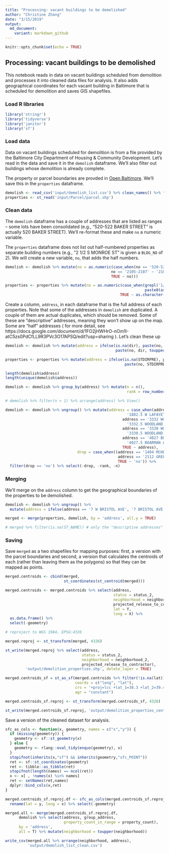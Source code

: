 ```yaml
---
title: "Processing: vacant buildings to be demolished"
author: "Christine Zhang"
date: "3/15/2019"
output:   
  md_document:
    variant: markdown_github
---
```


```r
knitr::opts_chunk$set(echo = TRUE)
```

## Processing: vacant buildings to be demolished

This notebook reads in data on vacant buildings scheduled from demolition and processes it into cleaned data files for analysis. It also adds geographical coordinates for each vacant building in Baltimore that is scheduled for demolition and saves GIS shapefiles.

### Load R libraries

```r
library('stringr')
library('tidyverse')
library('janitor')
library('sf')
```

### Load data

Data on vacant buildings scheduled for demolition is from a file provided by the Baltimore City Department of Housing & Community Development. Let's read in the data and save it in the `demolish` dataframe. We'll also filter out buildings whose demolition is already complete.

The property or parcel boundaries are provded in [Open Baltimore](https://data.baltimorecity.gov/Geographic/Parcels-Shape/jk3c-vrfy). We'll save this in the `properties` dataframe.

```r
demolish <- read_csv('input/demolish_list.csv') %>% clean_names() %>% filter(status_2 != 'Completed')
properties <- st_read('input/Parcel/parcel.shp')
```

### Clean data

The `demolish` dataframe has a couple of addresses that are listed as ranges -- some lots have been consolidated (e.g., "520-522 BAKER STREET" is actually 520 BAKER STREET). We'll re-format these and make `no` a numeric variable.

The `properties` dataframe does not list out half-numbered properties as separate building numbers (e.g., "2 1/2 S MONROE ST" is given a `BLDG_NO` of 2). We will create a new variable, `no`, that adds the half numbers. 

```r
demolish <- demolish %>% mutate(no = as.numeric(case_when(no == '520-522' ~ '520',
                                               no == '2105-2107' ~ '2105',
                                               TRUE ~ no)))

properties <- properties %>% mutate(no = as.numeric(case_when(grepl('1/2', FULLADDR) ~ 
                                                              paste0(as.character(BLDG_NO), '.5'),
                                                   TRUE ~ as.character(BLDG_NO))))
```

Create a column, `address`, in each dataframe that is the full address of each properties. Note that some of the addresses in `demolish` are duplicated. A couple of them are actual duplicates, which should be removed. Some of these are "descriptive" addresses, meaning they won't show up on the map. Some are "half" addresses ( for more detail, see https://docs.google.com/document/d/1FO2jHWHrO-nOm1I-atC5zs0PdCfLL9R3PVc3O17APSQ/edit?usp=sharing ). Let's clean these up

```r
demolish <- demolish %>% mutate(address = ifelse(is.na(dir), paste(no, toupper(street), toupper(suff)),
                                                 paste(no, dir, toupper(street), toupper(suff))))

properties <- properties %>% mutate(address = ifelse(is.na(STDIRPRE), paste(no, ST_NAME, ST_TYPE),
                                                     paste(no, STDIRPRE, ST_NAME, ST_TYPE)))

length(demolish$address)
length(unique(demolish$address))

demolish <- demolish %>% group_by(address) %>% mutate(n = n(), 
                                                      rank = row_number())

# demolish %>% filter(n > 1) %>% arrange(address) %>% View()

demolish <- demolish %>% ungroup() %>% mutate(address = case_when(address == '1802 W LAFAYETTE AVE' & rank == 2 ~ 
                                                      '1802.5 W LAFAYETTE AVE',
                                                    address == '3332 WOODLAND AVE' & rank == 2 ~ 
                                                      '3332.5 WOODLAND AVE',
                                                    address == '3330 WOODLAND AVE' ~ 
                                                      '3330.5 WOODLAND AVE', 
                                                    address == '4027 BOARMAN AVE' & rank == 2 ~ 
                                                      '4027.5 BOARMAN AVE',
                                                    TRUE ~ address),
                                drop = case_when((address == '1404 MCHENRY ST' | 
                                                  address == '2112 GREENMOUNT AVE') & rank == 2 ~ 'yes',
                                                  TRUE ~ 'no')) %>%
  filter(drop == 'no') %>% select(-drop, -rank, -n)
```

### Merging

We'll merge on the `address` column to get the geographical boundaries of the properties to be demolished.

```r
demolish <- demolish %>% ungroup() %>% 
  mutate(address = ifelse(address == '7 W BRISTOL AVE', '7 BRISTOL AVE', address)) # BRISTOL AVE not labeled with "W" in properties dataframe

merged <- merge(properties, demolish, by = 'address', all.y = TRUE)

# merged %>% filter(is.na(ST_NAME)) # only the "descriptive addresses" don't merge
```

### Saving

Save `merged` as a two shapefiles for mapping purposes: first, a version with the parcel boundaries and second, a version that calculates the centroids of each (rather than leaving them as the polygons) so that they can be mapped as points.

```r

merged.centroids <- cbind(merged, 
                          st_coordinates(st_centroid(merged))) 

merged.centroids <- merged.centroids %>% select(address, 
                                                status = status_2, 
                                                neighborhood = neighborhood_2, 
                                                projected_release_to_contractor, 
                                                lat = Y, 
                                                long = X) %>% 
  as.data.frame() %>% 
  select(-geometry)

# reproject to WGS 1984, EPSG:4326

merged.reproj <- st_transform(merged, 4326)

st_write(merged.reproj %>% select(address, 
                                  status = status_2, 
                                  neighborhood = neighborhood_2,
                                  projected_release_to_contractor), 
         'output/demolition_properties.shp', delete_layer = TRUE)

merged.centroids_sf = st_as_sf(merged.centroids %>% filter(!is.na(lat)), 
                               coords = c("long", "lat"), 
                               crs = '+proj=lcc +lat_1=38.3 +lat_2=39.45 +lat_0=37.66666666666666 +lon_0=-77 +x_0=399999.9999999999 +y_0=0 +datum=NAD83 +units=us-ft +no_defs', 
                               agr = "constant")

merged.centroids_sf.reproj <- st_transform(merged.centroids_sf, 4326)

st_write(merged.centroids_sf.reproj, 'output/demolition_properties_centroids.shp', delete_layer = TRUE)
```

Save a version of the cleaned dataset for analysis.

```r

sfc_as_cols <- function(x, geometry, names = c("x","y")) {
  if (missing(geometry)) {
    geometry <- sf::st_geometry(x)
  } else {
    geometry <- rlang::eval_tidy(enquo(geometry), x)
  }
  stopifnot(inherits(x,"sf") && inherits(geometry,"sfc_POINT"))
  ret <- sf::st_coordinates(geometry)
  ret <- tibble::as_tibble(ret)
  stopifnot(length(names) == ncol(ret))
  x <- x[ , !names(x) %in% names]
  ret <- setNames(ret,names)
  dplyr::bind_cols(x,ret)
}

merged.centroids_sf.reproj.df <- sfc_as_cols(merged.centroids_sf.reproj, st_centroid(geometry)) %>% as.data.frame() %>%
  rename(lat = y, long = x) %>% select(-geometry)

merged.all <- merge(merged.centroids_sf.reproj.df, 
      demolish %>% select(address, group_address, 
                          property_count_in_range = property_count),
      by = 'address', 
      all = T) %>% mutate(neighborhood = toupper(neighborhood))

write_csv(merged.all %>% arrange(neighborhood, address), 
          'output/demolish_list_clean.csv')
```